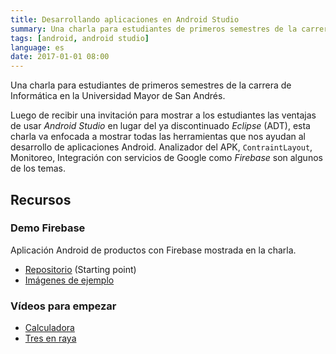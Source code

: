 ```yaml
---
title: Desarrollando aplicaciones en Android Studio
summary: Una charla para estudiantes de primeros semestres de la carrera de Informática en la Universidad Mayor de San Andrés.
tags: [android, android studio]
language: es
date: 2017-01-01 08:00
---
```


Una charla para estudiantes de primeros semestres de la carrera de Informática en la Universidad Mayor de San Andrés.

Luego de recibir una invitación para mostrar a los estudiantes las ventajas de usar _Android Studio_ en lugar del ya discontinuado _Eclipse_ (ADT), esta charla va enfocada a mostrar todas las herramientas que nos ayudan al desarrollo de aplicaciones Android. Analizador del APK, `ContraintLayout`, Monitoreo, Integración con servicios de Google como _Firebase_ son algunos de los temas.

<SpeakerDeck slidesId="40ff0f54d2b6443ca2812ce22f88a532"/>

## Recursos

### Demo Firebase

Aplicación Android de productos con Firebase mostrada en la charla.

* [Repositorio](https://github.com/alvareztech/EjemploFirebaseProductos) (Starting point)
* [Imágenes de ejemplo](https://www.dropbox.com/sh/8ddu9tx5bl06g4c/AAAuecVLdOTFXHT9a992iQi_a?dl=0)

### Vídeos para empezar

* [Calculadora](/android-app-calculadora)
* [Tres en raya](/android-app-tres-en-raya)
